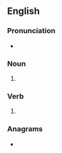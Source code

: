 ==English==

===Pronunciation===
* {{IPA|/ɡʌlps/|lang=en}}

===Noun===
{{head|en|noun plural form}}

# {{plural of|gulp|lang=en}}

===Verb===
{{head|en|verb form}}

# {{en-third-person singular of|gulp}}

===Anagrams===
* {{anagrams|en|plugs}}